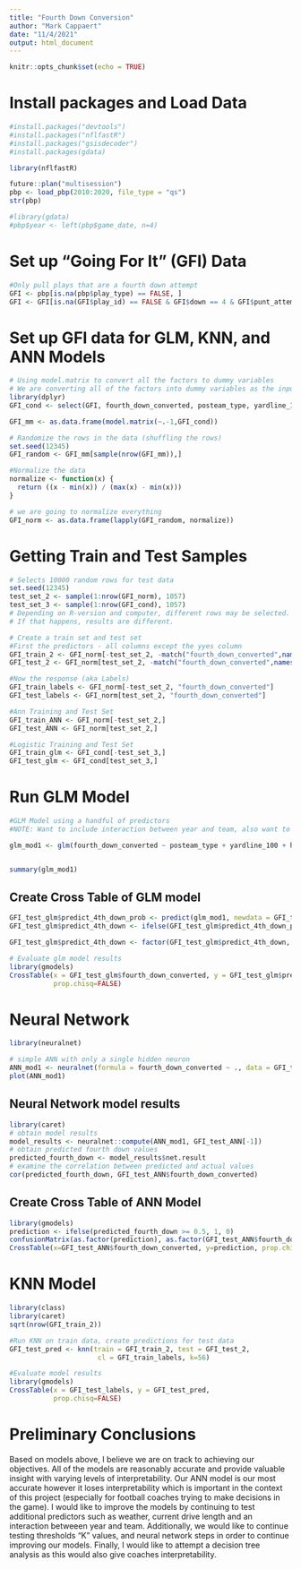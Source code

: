 ```yaml
---
title: "Fourth Down Conversion"
author: "Mark Cappaert"
date: "11/4/2021"
output: html_document
---
```


```r
knitr::opts_chunk$set(echo = TRUE)
```

# Install packages and Load Data

```r
#install.packages("devtools")
#install.packages("nflfastR")
#install.packages("gsisdecoder")
#install.packages(gdata)

library(nflfastR)

future::plan("multisession")
pbp <- load_pbp(2010:2020, file_type = "qs")
str(pbp)

#library(gdata)
#pbp$year <- left(pbp$game_date, n=4)
```

# Set up "Going For It" (GFI) Data
```r
#Only pull plays that are a fourth down attempt
GFI <- pbp[is.na(pbp$play_type) == FALSE, ]
GFI <- GFI[is.na(GFI$play_id) == FALSE & GFI$down == 4 & GFI$punt_attempt == 0 & GFI$field_goal_attempt == 0 & GFI$play_type != "no_play" & GFI$play_type != "qb_kneel",]
```



# Set up GFI data for GLM, KNN, and ANN Models
```r
# Using model.matrix to convert all the factors to dummy variables
# We are converting all of the factors into dummy variables as the input into knn has to be numeric
library(dplyr)
GFI_cond <- select(GFI, fourth_down_converted, posteam_type, yardline_100, half_seconds_remaining, game_half, ydstogo, posteam_score, defteam_score, season_type)

GFI_mm <- as.data.frame(model.matrix(~.-1,GFI_cond))

# Randomize the rows in the data (shuffling the rows)
set.seed(12345)
GFI_random <- GFI_mm[sample(nrow(GFI_mm)),]

#Normalize the data
normalize <- function(x) {
  return ((x - min(x)) / (max(x) - min(x)))
}

# we are going to normalize everything 
GFI_norm <- as.data.frame(lapply(GFI_random, normalize))
```


# Getting Train and Test Samples

```r
# Selects 10000 random rows for test data
set.seed(12345)
test_set_2 <- sample(1:nrow(GFI_norm), 1057) 
test_set_3 <- sample(1:nrow(GFI_cond), 1057) 
# Depending on R-version and computer, different rows may be selected. 
# If that happens, results are different. 

# Create a train set and test set
#First the predictors - all columns except the yyes column
GFI_train_2 <- GFI_norm[-test_set_2, -match("fourth_down_converted",names(GFI_norm))]
GFI_test_2 <- GFI_norm[test_set_2, -match("fourth_down_converted",names(GFI_norm))]

#Now the response (aka Labels) 
GFI_train_labels <- GFI_norm[-test_set_2, "fourth_down_converted"]
GFI_test_labels <- GFI_norm[test_set_2, "fourth_down_converted"]

#Ann Training and Test Set
GFI_train_ANN <- GFI_norm[-test_set_2,]
GFI_test_ANN <- GFI_norm[test_set_2,]

#Logistic Training and Test Set
GFI_train_glm <- GFI_cond[-test_set_3,]
GFI_test_glm <- GFI_cond[test_set_3,]

```


# Run GLM Model
```r
#GLM Model using a handful of predictors
#NOTE: Want to include interaction between year and team, also want to include weather and how long the current drive has been

glm_mod1 <- glm(fourth_down_converted ~ posteam_type + yardline_100 + half_seconds_remaining + game_half + ydstogo + posteam_score + defteam_score + season_type, data = GFI_train_glm, family = binomial)


summary(glm_mod1)
```

## Create Cross Table of GLM model
```r
GFI_test_glm$predict_4th_down_prob <- predict(glm_mod1, newdata = GFI_test_glm, type = "response")
GFI_test_glm$predict_4th_down <- ifelse(GFI_test_glm$predict_4th_down_prob >= 0.5, 1, 0)

GFI_test_glm$predict_4th_down <- factor(GFI_test_glm$predict_4th_down, levels = c(0, 1))

# Evaluate glm model results
library(gmodels)
CrossTable(x = GFI_test_glm$fourth_down_converted, y = GFI_test_glm$predict_4th_down, 
           prop.chisq=FALSE)
```


# Neural Network
```r
library(neuralnet)

# simple ANN with only a single hidden neuron
ANN_mod1 <- neuralnet(formula = fourth_down_converted ~ ., data = GFI_train_ANN)
plot(ANN_mod1)
```

## Neural Network model results
```r
library(caret)
# obtain model results
model_results <- neuralnet::compute(ANN_mod1, GFI_test_ANN[-1])
# obtain predicted fourth down values
predicted_fourth_down <- model_results$net.result
# examine the correlation between predicted and actual values
cor(predicted_fourth_down, GFI_test_ANN$fourth_down_converted)
```

## Create Cross Table of ANN Model
```r
library(gmodels)
prediction <- ifelse(predicted_fourth_down >= 0.5, 1, 0)
confusionMatrix(as.factor(prediction), as.factor(GFI_test_ANN$fourth_down_converted), positive='1')
CrossTable(x=GFI_test_ANN$fourth_down_converted, y=prediction, prop.chisq=FALSE)
```

# KNN Model
```r
library(class)
library(caret)
sqrt(nrow(GFI_train_2))

#Run KNN on train data, create predictions for test data
GFI_test_pred <- knn(train = GFI_train_2, test = GFI_test_2,
                      cl = GFI_train_labels, k=56)

#Evaluate model results
library(gmodels)
CrossTable(x = GFI_test_labels, y = GFI_test_pred, 
           prop.chisq=FALSE)
```


# Preliminary Conclusions

 Based on models above, I believe we are on track to achieving our objectives. All of the models are reasonably accurate and provide valuable insight with varying levels of interpretability. Our ANN model is our most accurate however it loses interpretability which is important in the context of this project (especially for football coaches trying to make decisions in the game). I would like to improve the models by continuing to test additional predictors such as weather, current drive length and an interaction betweeen year and team. Additionally, we would like to continue testing thresholds "K" values, and neural network steps in order to continue improving our models. Finally, I would like to attempt a decision tree analysis as this would also give coaches interpretability.